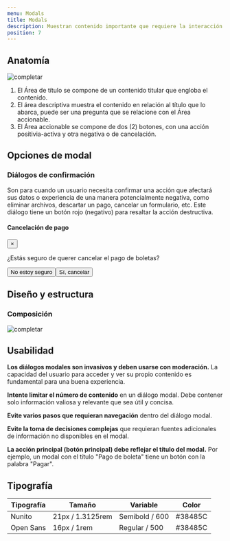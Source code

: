 ```yaml
---
menu: Modals
title: Modals
description: Muestran contenido importante que requiere la interacción del usuario, en una capa sobre la página y bloquea otras interacciones.
position: 7
---
```



## Anatomía

![completar](/componentes/modals/anatomia-1.svg)

1. El Área de título se compone de un contenido titular que engloba el contenido.
2. El área descriptiva muestra el contenido en relación al título que lo abarca, puede ser una pregunta que se relacione con el Área accionable.
3. El Área accionable se compone de dos (2) botones, con una acción positivia-activa y otra negativa o de cancelación.


## Opciones de modal

### Diálogos de confirmación

Son para cuando un usuario necesita confirmar una acción que afectará sus datos o experiencia de una manera potencialmente negativa, como eliminar archivos, descartar un pago, cancelar un formulario, etc. Este diálogo tiene un botón rojo (negativo) para resaltar la acción destructiva.

<Example>

<div class="modal" tabindex="-1" role="dialog">
<div class="modal-dialog" role="document">
<div class="modal-content">
<div class="modal-header">
<h4 class="modal-title">Cancelación de pago</h4>
<button
type="button"
class="close"
data-dismiss="modal"
aria-label="Close"
>
<span aria-hidden="true">×</span>
</button>
</div>
<div class="modal-body">
<p>¿Estás seguro de querer cancelar el pago de boletas?</p>
</div>
<div class="modal-footer">
<button
type="button"
class="btn btn-link btn-sm"
data-dismiss="modal"
>
No estoy seguro</button
><button type="button" class="btn btn-danger btn-sm">Sí, cancelar</button>
</div>
</div>
</div>
</div>


</Example>


## Diseño y estructura

### Composición

![completar](/componentes/modals/composicion-1.svg)

## Usabilidad

**Los diálogos modales son invasivos y deben usarse con moderación.** La capacidad del usuario para acceder y ver su propio contenido es fundamental para una buena experiencia.

**Intente limitar el número de contenido** en un diálogo modal. Debe contener solo información valiosa y relevante que sea útil y concisa.

**Evite varios pasos que requieran navegación** dentro del diálogo modal.

**Evite la toma de decisiones complejas**  que requieran fuentes adicionales de información no disponibles en el modal.

**La acción principal (botón principal) debe reflejar el título del modal.** Por ejemplo, un modal con el título "Pago de boleta" tiene un botón con la palabra "Pagar".


## Tipografía

| Tipografía | Tamaño           | Variable       | Color   |
| ---------- | ---------------- | -------------- | ------- |
| Nunito     | 21px / 1.3125rem | Semibold / 600 | #38485C |
| Open Sans  | 16px / 1rem      | Regular / 500  | #38485C |
